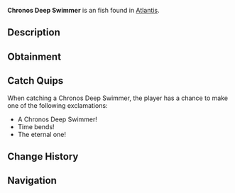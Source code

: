 {{FishInfobox
|image          = Chronos Deep Swimmer.png
|rarity         = Unusual
|sea            = First Sea
|location       = [[Atlantis]]
|sublocation    = 
|sources        = Fishing Rod
|radar_location = 
|xp             = 240
|weather        = 
|time           = 
|season         = 
|bait           = Truffle Worm
|base_weight    = 10
|base_value     = 400
|weight_range   = 4.5
|base_chance    = 22
|base_resil     = 38
}}
'''Chronos Deep Swimmer''' is an {{Rarity|Unusual}} fish found in [[Atlantis]].

== Description ==
{{Description|These enigmatic fish appear to bend time around them, moving in impossible patterns through the abyss. Their very presence seems to distort the flow of time in ancient ruins.|Bestiary Entry}}

== Obtainment ==
{{Description|Ethereal Abyss Pool|Bestiary Hint}}
{{Fish Availability|
Atlantis/Ethereal Abyss
|top_rods      = 
Krampus's Rod\132374.03\137728.62;
Leviathan's Fang Rod\126764.57\134071.14;
Magma Rod\123498.88\128494.47;
Trident Rod\117872.56\134960.49;
Plastic Rod\115146.91\119900.43;
Fast Rod\84920.3\131698.71;
Flimsy Rod\72890.9\116558.67;
Training Rod\51141.39\97418.53;
Free Spirit Rod\106471.54\121906.67;
Ethereal Prism Rod\100827.06\92742.57;
No-Life Rod\98353.16\98855.17;
Seraphic Rod\97872.83\96232.44;
Rod Of The Forgotten Fang\91585.75\87162.4;
Challenger's Rod\89126.22\87630.26;
Rod Of The Depths\82472.4\80769.43;
Zeus Rod\81376.38\81278.69;
Rod Of The Exalted One\80697.35\82942.72;
Verdant Shear Rod\80131.54\81120.11;
Blazebringer Rod\77289.17\77521.84;
Depthseeker Rod\73805.66\75870.1;
Avalanche Rod\66546.14\68674.76;
Volcanic Rod\63410.32\64276.9;
Steady Rod\25340.67\24535.5
|recommended   = Trident Rod
}}

== Catch Quips ==
When catching a Chronos Deep Swimmer, the player has a chance to make one of the following exclamations:
* A Chronos Deep Swimmer!
* Time bends!
* The eternal one!

== Change History ==
{{Change History|{{subst:Current Version}}}}

== Navigation ==
{{Fish Navbox|Atlantis}}